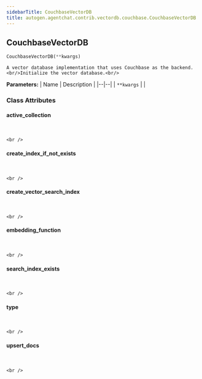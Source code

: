 ```yaml
---
sidebarTitle: CouchbaseVectorDB
title: autogen.agentchat.contrib.vectordb.couchbase.CouchbaseVectorDB
---
```

<h2 id="autogen.agentchat.contrib.vectordb.couchbase.CouchbaseVectorDB" class="doc doc-heading">
    <code class="doc-symbol doc-symbol-heading doc-symbol-class"></code>
    <span class="doc doc-object-name doc-class-name">CouchbaseVectorDB</span>
</h2>

```python
CouchbaseVectorDB(**kwargs)
```

    A vector database implementation that uses Couchbase as the backend.<br/>Initialize the vector database.<br/>

<b>Parameters:</b>
| Name | Description |
|--|--|
| `**kwargs` |  |

### Class Attributes

<code class="doc-symbol doc-symbol-heading doc-symbol-attribute"></code>
#### active_collection
<br />

    <br />

<code class="doc-symbol doc-symbol-heading doc-symbol-attribute"></code>
#### create_index_if_not_exists
<br />

    <br />

<code class="doc-symbol doc-symbol-heading doc-symbol-attribute"></code>
#### create_vector_search_index
<br />

    <br />

<code class="doc-symbol doc-symbol-heading doc-symbol-attribute"></code>
#### embedding_function
<br />

    <br />

<code class="doc-symbol doc-symbol-heading doc-symbol-attribute"></code>
#### search_index_exists
<br />

    <br />

<code class="doc-symbol doc-symbol-heading doc-symbol-attribute"></code>
#### type
<br />

    <br />

<code class="doc-symbol doc-symbol-heading doc-symbol-attribute"></code>
#### upsert_docs
<br />

    <br />